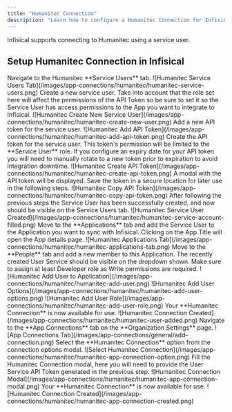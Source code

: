 ```yaml
---
title: "Humanitec Connection"
description: "Learn how to configure a Humanitec Connection for Infisical."
---
```


Infisical supports connecting to Humanitec using a service user.

## Setup Humanitec Connection in Infisical

<Steps>
    <Step title="Move to Service Users on Humanitec">
        Navigate to the Humanitec **Service Users** tab.
        ![Humanitec Service Users Tab](/images/app-connections/humanitec/humanitec-service-users.png)
    </Step>
    <Step title="Create a Service User">
        Create a new service user. Take into account that the role set here will affect the permissions of the API Token so be sure to set it so the Service User has access permissions to the App you want to integrate to Infisical.
        ![Humanitec Create New Service User](/images/app-connections/humanitec/humanitec-create-new-user.png)
    </Step>
    <Step title="Add API Token for the Service User">
        Add a new API token for the service user.
        ![Humanitec Add API Token](/images/app-connections/humanitec/humanitec-add-api-token.png)
    </Step>
    <Step title="Create the API Token for the Service User">
        Create the API token for the service user.
        This token's permission will be limited to the **Service User** role.
        <Note>
            If you configure an expiry date for your API token you will need to manually rotate to a new token prior to expiration to avoid integration downtime.
        </Note>
        ![Humanitec Create API Token](/images/app-connections/humanitec/humanitec-create-api-token.png)
    </Step>
    <Step title="Copy the API Token">
        A modal with the API token will be displayed. Save the token in a secure location for later use in the following steps.
        ![Humanitec Copy API Token](/images/app-connections/humanitec/humanitec-copy-api-token.png)
    </Step>
    <Step title="Service User has been successfully created">
        After following the previous steps the Service User has been successfully created, and now should be visible on the Service Users tab.
        ![Humanitec Service User Created](/images/app-connections/humanitec/humanitec-service-account-filled.png)
    </Step>
    <Step title="Add Service User to Application">
        Move to the **Applications** tab and add the Service User to the Application you want to sync with Infisical.
        Clicking on the App Title will open the App details page.
        ![Humanitec Applications Tab](/images/app-connections/humanitec/humanitec-applications-tab.png)
    </Step>
    <Step title="Add new member to this Application">
        Move to the **People** tab and add a new member to this Application. The recently created User Service should be visible on the dropdown shown.
        Make sure to assign at least Developer role as Write permissions are required.
        ![Humanitec Add User to Application](/images/app-connections/humanitec/humanitec-add-user.png)
        ![Humanitec Add User Options](/images/app-connections/humanitec/humanitec-add-user-options.png)
        ![Humanitec Add User Role](/images/app-connections/humanitec/humanitec-add-user-role.png)
    </Step>
    <Step title="Connection Created">
        Your **Humanitec Connection** is now available for use.
        ![Humanitec Connection Created](/images/app-connections/humanitec/humanitec-user-added.png)
    </Step>
    <Step title="Navigate to App Connections">
        Navigate to the **App Connections** tab on the **Organization Settings** page.
        ![App Connections Tab](/images/app-connections/general/add-connection.png)
    </Step>
    <Step title="Add Connection">
        Select the **Humanitec Connection** option from the connection options modal.
        ![Select Humanitec Connection](/images/app-connections/humanitec/humanitec-app-connection-option.png)
    </Step>
    <Step title="Fill the Humanitec Connection Modal">
        Fill the Humanitec Connection modal, here you will need to provide the User Service API Token generated in the previous step.
        ![Humanitec Connection Modal](/images/app-connections/humanitec/humanitec-app-connection-modal.png)
    </Step>
    <Step title="Connection Created">
        Your **Humanitec Connection** is now available for use.
        ![Humanitec Connection Created](/images/app-connections/humanitec/humanitec-app-connection-created.png)
    </Step>
</Steps>
